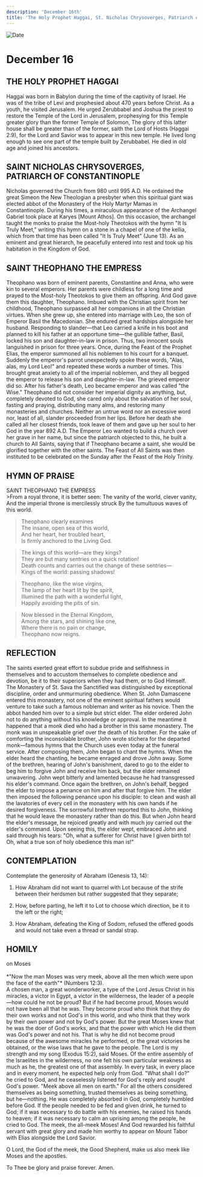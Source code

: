 ```yaml
---
description: 'December 16th'
title: 'The Holy Prophet Haggai, St. Nicholas Chrysoverges, Patriarch of Constantinople, St. Theophano the Empress'
---
```


<CustomPaginator />
<RunningHead />

<Image src="/title-imprint.png" height={68} width={50} alt="Date" className="title-imprint"/>

# <div id="date">December <Image className="four-dot" src="/four-dot.png" height={15} width={15} alt="" />16</div>

## THE HOLY PROPHET HAGGAI

Haggai was born in Babylon during the time of the captivity of Israel. He was of the tribe of Levi and prophesied about 470 years before Christ. As a youth, he visited Jerusalem. He urged Zerubbabel and Joshua the priest to restore the Temple of the Lord in Jerusalem, prophesying for this Temple greater glory than the former Temple of Solomon, The glory of this latter house shall be greater than of the former, saith the Lord of Hosts (Haggai 2:9), for the Lord and Savior was to appear in this new temple. He lived long enough to see one part of the temple built by Zerubbabel. He died in old age and joined his ancestors.

## SAINT NICHOLAS CHRYSOVERGES,<br />PATRIARCH OF CONSTANTINOPLE

Nicholas governed the Church from 980 until 995 A.D. He ordained the great Simeon the New Theologian a presbyter when this spiritual giant was elected abbot of the Monastery of the Holy Martyr Mamas in Constantinople. During his times, a miraculous appearance of the Archangel Gabriel took place at Karyes [Mount Athos]. On this occasion, the archangel taught the monks to praise the Most-holy Theotokos with the hymn "It Is Truly Meet," writing this hymn on a stone in a chapel of one of the kellia, which from that time has been called "It Is Truly Meet" (June 13). As an eminent and great hierarch, he peacefully entered into rest and took up his habitation in the Kingdom of God.

## SAINT THEOPHANO THE EMPRESS

Theophano was born of eminent parents, Constantine and Anna, who were kin to several emperors. Her parents were childless for a long time and prayed to the Most-holy Theotokos to give them an offspring. And God gave them this daughter, Theophano. Imbued with the Christian spirit from her childhood, Theophano surpassed all her companions in all the Christian virtues. When she grew up, she entered into marriage with Leo, the son of Emperor Basil the Macedonian. She endured great hardships alongside her husband. Responding to slander—that Leo carried a knife in his boot and planned to kill his father at an opportune time—the gullible father, Basil, locked his son and daughter-in-law in prison. Thus, two innocent souls languished in prison for three years. Once, during the Feast of the Prophet Elias, the emperor summoned all his noblemen to his court for a banquet. Suddenly the emperor's parrot unexpectedly spoke these words, "Alas, alas, my Lord Leo!" and repeated these words a number of times. This brought great anxiety to all of the imperial noblemen, and they all begged the emperor to release his son and daughter-in-law. The grieved emperor did so. After his father's death, Leo became emperor and was called "the Wise." Theophano did not consider her imperial dignity as anything, but, completely devoted to God, she cared only about the salvation of her soul, fasting and praying, distributing many alms, and restoring many monasteries and churches. Neither an untrue word nor an excessive word nor, least of all, slander proceeded from her lips. Before her death she called all her closest friends, took leave of them and gave up her soul to her God in the year 892 A.D. The Emperor Leo wanted to build a church over her grave in her name, but since the patriarch objected to this, he built a church to All Saints, saying that if Theophano became a saint, she would be glorified together with the other saints. The Feast of All Saints was then instituted to be celebrated on the Sunday after the Feast of the Holy Trinity.


## HYMN OF PRAISE
<div style={{textAlign:'center', color:'crimson', fontWeight:'bold'}}>
SAINT THEOPHANO THE EMPRESS
</div>
>From a royal throne, it is better seen:  
The vanity of the world, clever vanity,  
And the imperial throne is mercilessly struck  
By the tumultuous waves of this world.  
  
>Theophano clearly examines  
The insane, open sea of this world,   
And her heart, her troubled heart,  
Is firmly anchored to the Living God.  
  
>The kings of this world—are they kings?  
They are but many sentries on a quick rotation!  
Death counts and carries out the change of these sentries—  
Kings of the world: passing shadows!  
   
>Theophano, like the wise virgins,  
The lamp of her heart lit by the spirit,  
Illumined the path with a wonderful light,  
Happily avoiding the pits of sin.  
  
>Now blessed in the Eternal Kingdom,  
Among the stars, and shining like one,  
Where there is no pain or change,  
Theophano now reigns.  
   
 
## REFLECTION

The saints exerted great effort to subdue pride and selfishness in themselves and to accustom themselves to complete obedience and devotion, be it to their superiors when they had them, or to God Himself. The Monastery of St. Sava the Sanctified was distinguished by exceptional discipline, order and unmurmuring obedience. When St. John Damascene entered this monastery, not one of the eminent spiritual fathers would venture to take such a famous nobleman and writer as his novice. Then the abbot handed him over to a simple but strict elder. The elder ordered John not to do anything without his knowledge or approval. In the meantime it happened that a monk died who had a brother in this same monastery. The monk was in unspeakable grief over the death of his brother. For the sake of comforting the inconsolable brother, John wrote stichera for the departed monk—famous hymns that the Church uses even today at the funeral service. After composing them, John began to chant the hymns. When the elder heard the chanting, he became enraged and drove John away. Some of the brethren, hearing of John's banishment, dared to go to the elder to beg him to forgive John and receive him back, but the elder remained unwavering. John wept bitterly and lamented because he had transgressed his elder's command. Once again the brethren, on John's behalf, begged the elder to impose a penance on him and after that forgive him. The elder then imposed the following penance upon his disciple: to clean and wash all the lavatories of every cell in the monastery with his own hands if he desired forgiveness. The sorrowful brethren reported this to John, thinking that he would leave the monastery rather than do this. But when John heard the elder's message, he rejoiced greatly and with much joy carried out the elder's command. Upon seeing this, the elder wept, embraced John and said through his tears: "Oh, what a sufferer for Christ have I given birth to! Oh, what a true son of holy obedience this man is!"

## CONTEMPLATION

Contemplate the generosity of Abraham (Genesis 13, 14):

1. How Abraham did not want to quarrel with Lot because of the strife between their herdsmen but rather suggested that they separate;

2. How, before parting, he left it to Lot to choose which direction, be it to the left or the right;

3. How Abraham, defeating the King of Sodom, refused the offered goods and would not take even a thread or sandal strap.


## HOMILY
<div style={{textAlign:'center', color:'crimson', fontWeight:'bold'}}>
on Moses
</div>
<br />
<div style={{textAlign:'right'}}>
*"Now the man Moses was very meek, above all the men which were upon the face of the earth"* (Numbers 12:3).
</div>
A chosen man, a great wonderworker, a type of the Lord Jesus Christ in his miracles, a victor in Egypt, a victor in the wilderness, the leader of a people—how could he not be proud? But if he had become proud, Moses would not have been all that he was. They become proud who think that they do their own works and not God's in this world, and who think that they work by their own power and not by God's power. But the great Moses knew that he was the doer of God's works, and that the power with which He did them was God's power and not his. That is why he did not become proud because of the awesome miracles he performed, or the great victories he obtained, or the wise laws that he gave to the people. The Lord is my strength and my song (Exodus 15:2), said Moses. Of the entire assembly of the Israelites in the wilderness, no one felt his own particular weakness as much as he, the greatest one of that assembly. In every task, in every place and in every moment, he expected help only from God. "What shall I do?" he cried to God, and he ceaselessly listened for God's reply and sought God's power. "Meek above all men on earth." For all the others considered themselves as being something, trusted themselves as being something, but he—nothing. He was completely absorbed in God, completely humbled before God. If the people needed to be fed and given drink, he turned to God; if it was necessary to do battle with his enemies, he raised his hands to heaven; if it was necessary to calm an uprising among the people, he cried to God. The meek, the all-meek Moses! And God rewarded his faithful servant with great glory and made him worthy to appear on Mount Tabor with Elias alongside the Lord Savior.

O Lord, the God of the meek, the Good Shepherd, make us also meek like Moses and the apostles.

To Thee be glory and praise forever. Amen.

